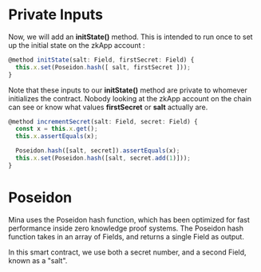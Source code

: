# Private Inputs
Now, we will add an **initState()** method. This is intended to run once to set up the initial state on the zkApp account :
```ts
@method initState(salt: Field, firstSecret: Field) {
  this.x.set(Poseidon.hash([ salt, firstSecret ]));
}
```
Note that these inputs to our **initState()** method are private to whomever initializes the contract. Nobody looking at the zkApp account on the chain can see or know what values **firstSecret** or **salt** actually are.
```ts
@method incrementSecret(salt: Field, secret: Field) {
  const x = this.x.get();
  this.x.assertEquals(x);

  Poseidon.hash([salt, secret]).assertEquals(x);
  this.x.set(Poseidon.hash([salt, secret.add(1)]));
}
```
# Poseidon
Mina uses the Poseidon hash function, which has been optimized for fast performance inside zero knowledge proof systems. The Poseidon hash function takes in an array of Fields, and returns a single Field as output.

In this smart contract, we use both a secret number, and a second Field, known as a "salt".
